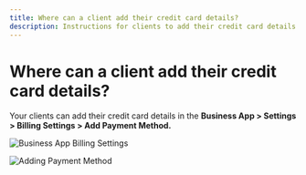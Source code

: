 ```yaml
---
title: Where can a client add their credit card details?
description: Instructions for clients to add their credit card details in the Business App
---
```


# Where can a client add their credit card details?

Your clients can add their credit card details in the **Business App > Settings > Billing Settings > Add Payment Method.**

![Business App Billing Settings](./img/business-app/credit-card/add-payment-method-1.jpg)

![Adding Payment Method](./img/business-app/credit-card/add-payment-method-2.jpg)
